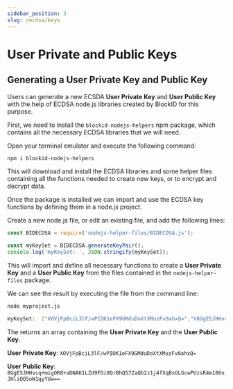 ```yaml
---
sidebar_position: 3
slug: /ecdsa/keys
---
```



# User Private and Public Keys 
## Generating a User Private Key and Public Key

Users can generate a new ECSDA **User Private Key**  and **User Public Key** with the help of ECDSA node.js libraries created by BlockID for this purpose. 



First, we need to install the `blockid-nodejs-helpers` npm package, which contains all the necessary ECDSA libraries that we will need. 

Open your terminal emulator and execute the following command:


```bash	title="Terminal Emulator"
npm i blockid-nodejs-helpers
```

This will download and install the ECDSA libraries and some helper files containing all the functions needed to create new keys, or to encrypt and decrypt data.
 

Once the package is installed we can import and use the ECDSA key functions by defining them in a node.js project. 

Create a new node.js file, or edit an existing file, and add the following lines:



```js  title=myproject.js
const BIDECDSA = require('nodejs-helper-files/BIDECDSA.js');

const myKeySet = BIDECDSA.generateKeyPair();
console.log('myKeySet: ', JSON.stringify(myKeySet));

```



This will import and define all necessary functions to create a **User Private Key** and a **User Public Key** from the files contained in the `nodejs-helper-files` package. 


We can see the result by executing the file from the command line:



```bash	title="Terminal Emulator"
node myproject.js 

myKeySet:  ["XOVjFpBciL3lF/wPIOK1eFX9GMduDoXtXMuzFv0ahxQ=","V8GgESJHHvcq+migOR8+aDNAK1LZd9FOi0QrBhQ57ZaQb2z1j4fXqBxGLGcwPUzsR4m186nJHliQQ5oW1qyYUw=="]
```

The returns an array containing the **User Private Key** and the **User Public Key**.


**User Private Key**: `XOVjFpBciL3lF/wPIOK1eFX9GMduDoXtXMuzFv0ahxQ=`

**User Public Key**: `8GgESJHHvcq+migOR8+aDNAK1LZd9FOi0QrBhQ57ZaQb2z1j4fXqBxGLGcwPUzsR4m186nJHliQQ5oW1qyYUw==`




